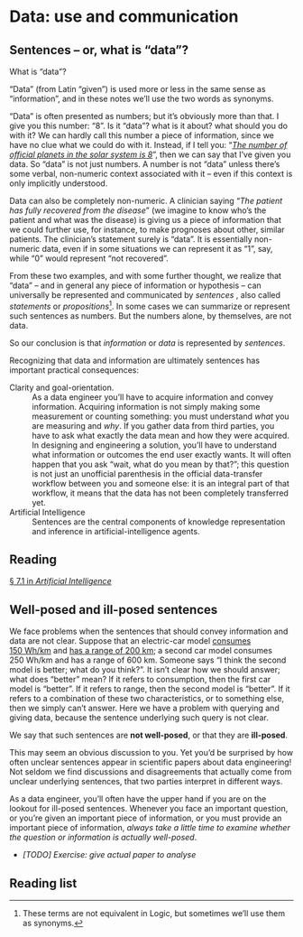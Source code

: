 # Data: use and communication

## Sentences -- or, what is "data"?

What is "data"?

"Data" (from Latin "given") is used more or less in the same sense as "information", and in these notes we'll use the two words as synonyms.

"Data" is often presented as numbers; but it's obviously more than that. I give you this number: "8". Is it "data"? what is it about? what should you do with it? We can hardly call this number a piece of information, since we have no clue what we could do with it. Instead, if I tell you: "_[The number of official planets in the solar system is 8](https://solarsystem.nasa.gov/planets/overview)_", then we can say that I've given you data. So "data" is not just numbers. A number is not "data" unless there's some verbal, non-numeric context associated with it -- even if this context is only implicitly understood.

Data can also be completely non-numeric. A clinician saying "_The patient has fully recovered from the disease_" (we imagine to know who's the patient and what was the disease) is giving us a piece of information that we could further use, for instance, to make prognoses about other, similar patients. The clinician's statement surely is "data". It is essentially non-numeric data, even if in some situations we can represent it as "1", say, while "0" would represent "not recovered".

From these two examples, and with some further thought, we realize that "data" -- and in general any piece of information or hypothesis -- can universally be represented and communicated by _sentences_ , also called _statements_ or _propositions_^[These terms are not equivalent in Logic, but sometimes we'll use them as synonyms.]. In some cases we can summarize or represent such sentences as numbers. But the numbers alone, by themselves, are not data.

So our conclusion is that _information_ or _data_ is represented by _sentences_.

Recognizing that data and information are ultimately sentences has important practical consequences:

Clarity and goal-orientation.
: As a data engineer you'll have to acquire information and convey information. Acquiring information is not simply making some measurement or counting something: you must understand _what_ you are measuring and _why_. If you gather data from third parties, you have to ask what exactly the data mean and how they were acquired. In designing and engineering a solution, you'll have to understand what information or outcomes the end user exactly wants. It will often happen that you ask "wait, what do you mean by that?"; this question is not just an unofficial parenthesis in the official data-transfer workflow between you and someone else: it is an integral part of that workflow,  it means that the data has not been completely transferred yet.


Artificial Intelligence
: Sentences are the central components of knowledge representation and inference in artificial-intelligence agents.

::: {.callout-caution}
## Reading
[§&nbsp;7.1 in *Artificial Intelligence*](https://hvl.instructure.com/courses/25074/modules/items/660089)
:::




## Well-posed and ill-posed sentences

We face problems when the sentences that should convey information and data are not clear. Suppose that an electric-car model [consumes 150&nbsp;Wh/km](https://ev-database.org/cheatsheet/energy-consumption-electric-car) and [has a range of 200&nbsp;km](https://ev-database.org/cheatsheet/range-electric-car); a second car model consumes 250&nbsp;Wh/km and has a range of 600&nbsp;km. Someone says "I think the second model is better; what do you think?". It isn't clear how we should answer; what does "better" mean? If it refers to consumption, then the first car model is "better". If it refers to range, then the second model is "better". If it refers to a combination of these two characteristics, or to something else, then we simply can't answer. Here we have a problem with querying and giving data, because the sentence underlying such query is not clear.

We say that such sentences are **not well-posed**, or that they are **ill-posed**.

This may seem an obvious discussion to you. Yet you'd be surprised by how often unclear sentences appear in scientific papers about data engineering! Not seldom we find discussions and disagreements that actually come from unclear underlying sentences, that two parties interpret in different ways.

As a data engineer, you'll often have the upper hand if you are on the lookout for ill-posed sentences. Whenever you face an important question, or you're given an important piece of information, or you must provide an important piece of information, _always take a little time to examine whether the question or information is actually well-posed_.

* _[TODO] Exercise: give actual paper to analyse_



## Reading list {.unnumbered}

